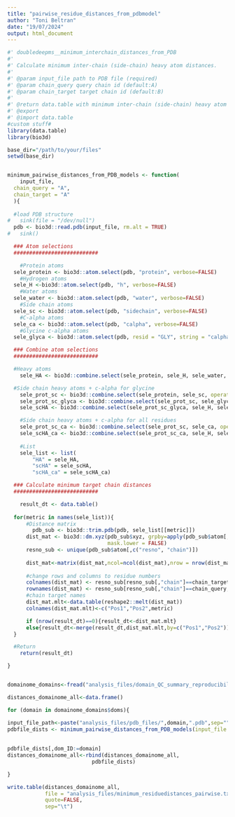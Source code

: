 ```yaml
---
title: "pairwise_residue_distances_from_pdbmodel"
author: "Toni Beltran"
date: "19/07/2024"
output: html_document
---
```



```r

#' doubledeepms__minimum_interchain_distances_from_PDB
#'
#' Calculate minimum inter-chain (side-chain) heavy atom distances.
#'
#' @param input_file path to PDB file (required)
#' @param chain_query query chain id (default:A)
#' @param chain_target target chain id (default:B)
#'
#' @return data.table with minimum inter-chain (side-chain) heavy atom distances
#' @export
#' @import data.table
#custom stuff#
library(data.table)
library(bio3d)

base_dir="/path/to/your/files"
setwd(base_dir)


minimum_pairwise_distances_from_PDB_models <- function(
	input_file,
  chain_query = "A",
  chain_target = "A"
  ){
  
  #load PDB structure
#	sink(file = "/dev/null")
  pdb <- bio3d::read.pdb(input_file, rm.alt = TRUE)
#	sink()

  ### Atom selections
  ###########################

	#Protein atoms
  sele_protein <- bio3d::atom.select(pdb, "protein", verbose=FALSE)
	#Hydrogen atoms
  sele_H <-bio3d::atom.select(pdb, "h", verbose=FALSE)
	#Water atoms
  sele_water <- bio3d::atom.select(pdb, "water", verbose=FALSE)
	#Side chain atoms
  sele_sc <- bio3d::atom.select(pdb, "sidechain", verbose=FALSE)
	#C-alpha atoms
  sele_ca <- bio3d::atom.select(pdb, "calpha", verbose=FALSE)
	#Glycine c-alpha atoms
  sele_glyca <- bio3d::atom.select(pdb, resid = "GLY", string = "calpha", verbose=FALSE)

  ### Combine atom selections
  ###########################

  #Heavy atoms
	sele_HA <- bio3d::combine.select(sele_protein, sele_H, sele_water, operator = "-", verbose=FALSE)

  #Side chain heavy atoms + c-alpha for glycine
	sele_prot_sc <- bio3d::combine.select(sele_protein, sele_sc, operator = "AND", verbose=FALSE)
	sele_prot_sc_glyca <- bio3d::combine.select(sele_prot_sc, sele_glyca, operator = "OR", verbose=FALSE)
	sele_scHA <- bio3d::combine.select(sele_prot_sc_glyca, sele_H, sele_water, operator = "-", verbose=FALSE)

	#Side chain heavy atoms + c-alpha for all residues
	sele_prot_sc_ca <- bio3d::combine.select(sele_prot_sc, sele_ca, operator = "OR", verbose=FALSE)
	sele_scHA_ca <- bio3d::combine.select(sele_prot_sc_ca, sele_H, sele_water, operator = "-", verbose=FALSE)
	
	#List
	sele_list <- list(
		"HA" = sele_HA,
		"scHA" = sele_scHA,
		"scHA_ca" = sele_scHA_ca)

  ### Calculate minimum target chain distances
  ###########################

 	result_dt <- data.table()
	
  for(metric in names(sele_list)){
	  #Distance matrix
		pdb_sub <- bio3d::trim.pdb(pdb, sele_list[[metric]])
	  dist_mat <- bio3d::dm.xyz(pdb_sub$xyz, grpby=apply(pdb_sub$atom[,c("resno", "chain")], 1, paste, collapse = "_"), scut=0,
	                            mask.lower = FALSE)
	  resno_sub <- unique(pdb_sub$atom[,c("resno", "chain")])
	  
	  dist_mat<-matrix(dist_mat,ncol=ncol(dist_mat),nrow = nrow(dist_mat))
	  
	  #change rows and columns to residue numbers
	  colnames(dist_mat) <- resno_sub[resno_sub[,"chain"]==chain_target,"resno"]
	  rownames(dist_mat) <- resno_sub[resno_sub[,"chain"]==chain_query,"resno"]
	  #chain target names
	  dist_mat.mlt<-data.table(reshape2::melt(dist_mat))
	  colnames(dist_mat.mlt)<-c("Pos1","Pos2",metric)

	  if (nrow(result_dt)==0){result_dt<-dist_mat.mlt}
	  else{result_dt<-merge(result_dt,dist_mat.mlt,by=c("Pos1","Pos2"))}
  }

  #Return
	return(result_dt)

}


domainome_domains<-fread("analysis_files/domain_QC_summary_reproducibility_ranked_sortedPFAMID.txt")[retained=="yes",]

distances_domainome_all<-data.frame()

for (domain in domainome_domains$doms){

input_file_path<-paste("analysis_files/pdb_files/",domain,".pdb",sep="")
pdbfile_dists <- minimum_pairwise_distances_from_PDB_models(input_file = input_file_path,
                                                                                   chain_query = "A",
                                                                                   chain_target = "A")
pdbfile_dists[,dom_ID:=domain]
distances_domainome_all<-rbind(distances_domainome_all,
                           pdbfile_dists)

}

write.table(distances_domainome_all,
            file = "analysis_files/minimum_residuedistances_pairwise.txt",
            quote=FALSE,
            sep="\t")



```